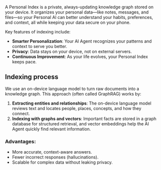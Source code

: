 A Personal Index is a private, always-updating knowledge graph stored on your device. It organizes your personal data—like notes, messages, and files—so your Personal AI can better understand your habits, preferences, and context, all while keeping your data secure on your phone.

Key features of indexing include:

- **Smarter Personalization**: Your AI Agent recognizes your patterns and context to serve you better.
- **Privacy**: Data stays on your device, not on external servers.
- **Continuous Improvement**: As your life evolves, your Personal Index keeps pace.

## Indexing process

We use an on-device language model to turn raw documents into a knowledge graph. This approach (often called GraphRAG) works by:

1. **Extracting entities and relationships**: The on-device language model reviews text and locates people, places, concepts, and how they connect.
2. **Indexing with graphs and vectors**: Important facts are stored in a graph database for structured retrieval, and vector embeddings help the AI Agent quickly find relevant information.

### Advantages:

- More accurate, context-aware answers.
- Fewer incorrect responses (hallucinations).
- Scalable for complex data without leaking privacy.